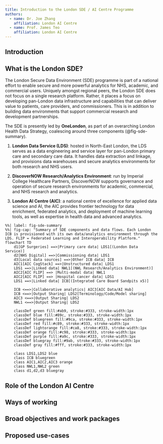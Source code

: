 ```yaml
---
title: Introduction to the London SDE / AI Centre Programme
authors:
  - name: Dr. Joe Zhang
    affiliation: London AI Centre
  - name: Prof. James Teo
    affiliation: London AI Centre
---
```


## Introduction

## What is the London SDE?

The London Secure Data Environment (SDE) programme is part of a national effort to enable secure and more powerful analytics for NHS, academic, and commercial users. Uniquely amongst regional peers, the London SDE does not focus on a single research platform. Rather, it places a focus on developing pan-London data infrastructure and capabilities that can deliver value to patients, care providers, and commissioners. This is in addition to building data environments that support commercial research and development partnerships.

The SDE is presently led by **OneLondon**, as part of an overarching London Health Data Strategy, coalescing around three components (@fig-sde-summary).

(1) **London Data Service (LDS)**: hosted in North-East London, the LDS serves as a data engineering and service layer for pan-London primary care and secondary care data. It handles data extraction and linkage, and provisions data warehouses and secure analytics environments for both research and NHS users.

(2) **DiscoverNOW Research/Analytics Environment**: run by Imperial College Healthcare Partners, DiscoverNOW supports governance and operation of secure research environments for academic, commercial, and NHS research and analytics.

(3) **London AI Centre (AIC)**: a national centre of excellence for applied data science and AI, the AIC provides frontier technology for data enrichment, federated analytics, and deployment of machine learning tools, as well as expertise in health data and advanced analytics.

```mermaid
%%| label: fig-sde-summary
%%| fig-cap: "Summary of SDE components and data flows. Each London ICB is provisioned with its own data/analytics environment through the LDS. FLIP = Federated Learning and Interoperability Platform."
flowchart TD
    d1[GP Surgeries] ==>|Primary care data| LDS1[(London Data Service)]
    d2[NHS Digital] ==>|Commissioning data| LDS1
    d3[Local data sources] ==>|Other ICB data| ICB
    AIC1[AIC CogStack] ==>|Unstructured data| LDS1
    LDS1 ==>|Linked data| NWL1[(NWL Research/Analytics Environment)]
    AIC2[AIC FLIP] ==> |Multi-modal data| NWL1
    AIC2[AIC FLIP] ==> |Hospital cancer data| LDS1
    LDS1 ==>|Linked data| ICB[(Integrated Care Board Sandpits x5)]

    ICB <==>|Collaborative analytics| AIC3[AIC Data/AI Hub]
    ICB <==>|Output Sharing| LDS2[Terminology/Code/Model sharing]
    AIC3 <==>|Output Sharing| LDS2
    NWL1 <==>|Output Sharing| LDS2

    classDef green fill:#ab9, stroke:#333, stroke-width:1px
    classDef blue fill:#89c, stroke:#333, stroke-width:1px
    classDef bluegreen fill:#9ca, stroke:#333, stroke-width:1px
    classDef red fill:#c89, stroke:#333, stroke-width:1px
    classDef lightorange fill:#ca8, stroke:#333, stroke-width:1px
    classDef orange fill:#c98, stroke:#333, stroke-width:1px
    classDef purple fill:#a9c, stroke:#333, stroke-width:1px
    classDef bluegray fill:#9ab, stroke:#333, stroke-width:1px
    classDef gray fill:#fff, stroke:#333, stroke-width:1px

    class LDS1,LDS2 blue
    class ICB bluegreen
    class AIC1,AIC2,AIC3 orange
    class NWL1,NWL2 green
    class d1,d2,d3 bluegray
```



## Role of the London AI Centre



## Ways of working



## Broad objectives and work packages



## Proposed use-cases 